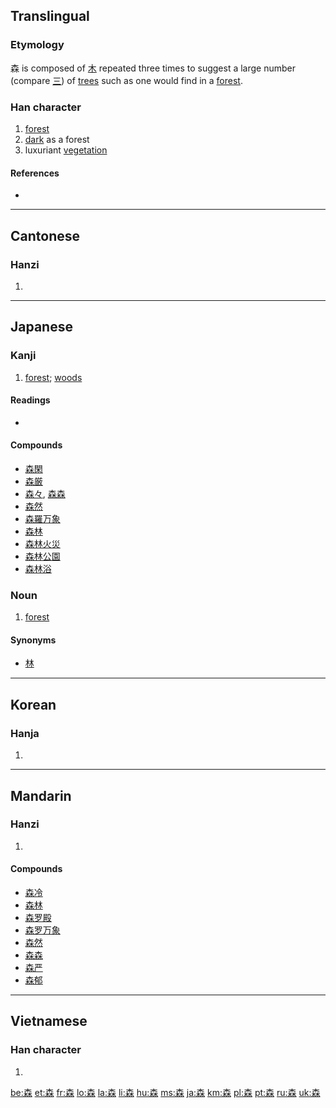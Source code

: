 ==Translingual==

===Etymology===
森 is composed of [[木]] repeated three times to suggest a large number (compare [[三]]) of [[trees]] such as one would find in a [[forest]].

===Han character===
{{Han char|rn=75|rad=木|as=08|sn=12|four=4099<sub>4</sub>|canj=木木木 (DDD)|ids=⿱[[木]][[林]]}}

# [[forest]]
# [[dark]] as a forest
# luxuriant [[vegetation]]

====References====
* {{Han ref|kx=0534.110|dkj=14974|dj=0922.080|hdz=21226.020|uh=68EE|ud=26862|bh=B4CB|bd=46283}}

----

==Cantonese==

===Hanzi===
{{yue-hanzi|jyut=|y=sam1}}

# {{defn|Cantonese|sort=木08}}

----

==Japanese==

===Kanji===
{{ja-kanji|grade=1|rs=木08}}

# [[forest]]; [[woods]]

====Readings====
* {{ja-readings|on=[[しん]] (shin)|kun=[[もり]] (mori)}}

====Compounds====
* [[森閑]]
* [[森厳]]
* [[森々]], [[森森]]
* [[森然]]
* [[森羅万象]]
* [[森林]]
* [[森林火災]]
* [[森林公園]]
* [[森林浴]]

===Noun===
{{ja-noun|k|hira=もり|rom=mori}}

# [[forest]]

====Synonyms====
* [[林]]

----

==Korean==

===Hanja===
{{ko-hanja|hangeul=삼|eumhun=숲|rv=sam|mr=sam|y=sam}}

# {{defn|Korean|sort=木08}}

----

==Mandarin==

===Hanzi===
{{cmn-hanzi|pin=[[sēn]] ([[sen1]])|wg=sen<sup>1</sup>}}

# {{defn|Mandarin|sort=木08}}

====Compounds====
* [[森冷]]
* [[森林]]
* [[森罗殿]]
* [[森罗万象]]
* [[森然]]
* [[森森]]
* [[森严]]
* [[森郁]]
----
==Vietnamese==

===Han character===
{{vi-hantu|[[sâm]]|rs=木08}}

# {{defn|Vietnamese|sort=木08}}

[[be:森]]
[[et:森]]
[[fr:森]]
[[lo:森]]
[[la:森]]
[[li:森]]
[[hu:森]]
[[ms:森]]
[[ja:森]]
[[km:森]]
[[pl:森]]
[[pt:森]]
[[ru:森]]
[[uk:森]]